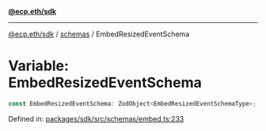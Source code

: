 [**@ecp.eth/sdk**](../../index.mdx)

***

[@ecp.eth/sdk](/sdk-reference/index.mdx) / [schemas](/sdk-reference/schemas/index.mdx) / EmbedResizedEventSchema

# Variable: EmbedResizedEventSchema

```ts
const EmbedResizedEventSchema: ZodObject<EmbedResizedEventSchemaType>;
```

Defined in: [packages/sdk/src/schemas/embed.ts:233](https://github.com/ecp-eth/comments-monorepo/blob/main/packages/sdk/src/schemas/embed.ts#L233)
